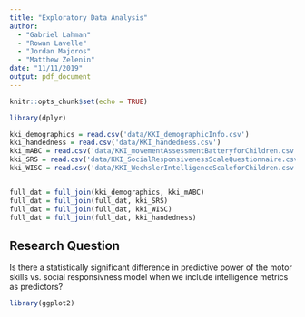 ```yaml
---
title: "Exploratory Data Analysis"
author: 
  - "Gabriel Lahman"
  - "Rowan Lavelle"
  - "Jordan Majoros"
  - "Matthew Zelenin"
date: "11/11/2019"
output: pdf_document
---
```


```r
knitr::opts_chunk$set(echo = TRUE)
```


```r
library(dplyr)

kki_demographics = read.csv('data/KKI_demographicInfo.csv')
kki_handedness = read.csv('data/KKI_handedness.csv')
kki_mABC = read.csv('data/KKI_movementAssessmentBatteryforChildren.csv')
kki_SRS = read.csv('data/KKI_SocialResponsivenessScaleQuestionnaire.csv')
kki_WISC = read.csv('data/KKI_WechslerIntelligenceScaleforChildren.csv')


full_dat = full_join(kki_demographics, kki_mABC)
full_dat = full_join(full_dat, kki_SRS)
full_dat = full_join(full_dat, kki_WISC)
full_dat = full_join(full_dat, kki_handedness)
```


## Research Question

Is there a statistically significant difference in predictive power of the motor skills vs. social responsivness model when we include intelligence metrics as predictors?

```r
library(ggplot2)
```

